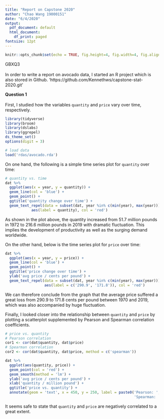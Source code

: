 ```yaml
---
title: "Report on Capstone 2020"
author: "Chao Wang 19000151"
date: "6/4/2020"
output:
  pdf_document: default
  html_document:
    df_print: paged
fontsize: 12pt
---
```


```r
knitr::opts_chunk$set(echo = TRUE, fig.height=4, fig.width=4, fig.align='center')
```

GBXQ3\
\
In order to write a report on avocado data, I started an R project which is also stored in Github. 'https://github.com/Kennethws/capstone-stat-2020.git'

**Question 1**\
\
First, I studied how the variables `quantity` and `price` vary over time, respectively. 

```r
library(tidyverse)
library(broom)
library(dslabs)
library(ggrepel)
ds_theme_set()
options(digit = 3)

# load data
load('rdas/avocado.rda')
```

On one hand, the following is a simple time series plot for `quantity` over time:\

```r
# quantity vs. time
dat %>% 
  ggplot(aes(x = year, y = quantity)) +
  geom_line(col = 'blue') +
  geom_point() +
  ggtitle('quantity change over time') +
  geom_text_repel(data = subset(dat, year %in% c(min(year), max(year))),
            aes(label = quantity), col = 'red')
```
As shown in the plot above, the quantity increased from 51.7 million pounds in 1972 to 216.6 million pounds in 2019 with dramatic fluctuation. This implies the development of productivity as well as the surging demand worldwide.\

On the other hand, below is the time series plot for `price` over time:\

```r
dat %>% 
  ggplot(aes(x = year, y = price)) +
  geom_line(col = 'blue') +
  geom_point() +
  ggtitle('price change over time') +
  ylab('avg price / cents per pound') +
  geom_text_repel(data = subset(dat, year %in% c(min(year), max(year))),
                  aes(label = c('290.9', '171.8')), col = 'red')
```
We can therefore conclude from the graph that the average price suffered a great loss from 290.9 to 171.8 cents per pound between 1970 and 2019, which was also accompanied by huge fluctuation. 

Finally, I looked closer into the relationship between `quantity` and `price` by plotting a scatterplot supplemented by Pearson and Spearman correlation coefficients.

```r
# price vs. quantity
# Pearson correlation
cor1 <- cor(dat$quantity, dat$price)
# Spearman correlation
cor2 <- cor(dat$quantity, dat$price, method = c('spearman'))

dat %>% 
  ggplot(aes(quantity, price)) +
  geom_point(col = 'red') +
  geom_smooth(method = 'lm') +
  ylab('avg price / cents per pound') +
  xlab('quantity / million pound') +
  ggtitle('price vs. quantity') +
  annotate(geom = 'text', x = 450, y = 250, label = paste0('Pearson: ', round(cor1, 2), '\n',
                                                           'Spearman: ', round(cor2, 2)))
```
It seems safe to state that `quantity` and `price` are negatively correlated to a great extent.
